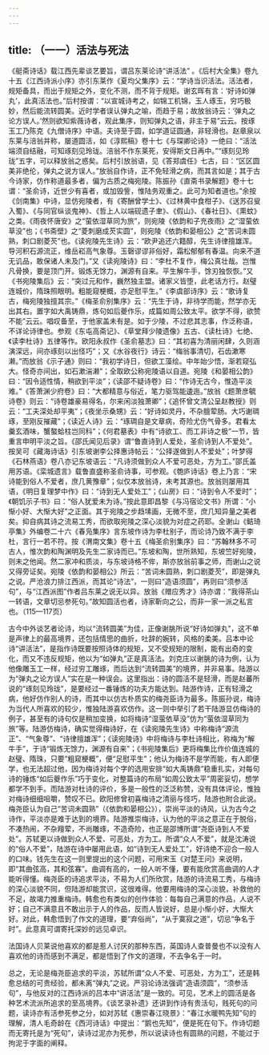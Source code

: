 ```yaml
---
---
---
```

title: （一一）活法与死法
---




《艇斋诗话》载江西先辈谈艺要旨，谓吕东莱论诗“讲活法” 。《后村大全集》卷九十五《江西诗派小序》亦引东莱作《夏均父集序》云：“学诗当识活法。活法者，规矩备具，而出于规矩之外，变化不测，而不背于规矩。谢玄晖有言：‘好诗如弹丸’，此真活法也。”后村按谓：“以宣城诗考之，如锦工机锦，玉人琢玉，穷巧极妙，然后能流转圆美。近时学者误认弹丸之喻，而趋于易；故放翁诗云：‘弹丸之论方误人。’然则欲知紫薇诗者，观此集序，则知弹丸之语，非主于易”云云。按琢玉工乃陈克《九僧诗序》中语。夫诗至于圆，如学道证圆通，非轻滑也。赵章泉以东莱与涪翁并称，屡道圆活，如《淳熙稿》卷十七《与琛卿论诗》一绝曰：“活法端须自结融，可知琢刻见玲珑。涪翁不作东莱死，安得斯文日再中。”“琢刻见玲珑”五字，可以释放翁之惑矣。后村引放翁语，见《答郑虞任》七古，曰：“区区圆美非绝伦，弹丸之说方误人。”放翁自作诗，正不免轻滑之病，而其言如是；其于古今诗家，仿作称道最多者，偏为古质之梅宛陵。陈振孙《直斋书录解题》卷十七谓：“圣俞诗，近世少有喜者，或加毁訾，惟陆务观重之。此可为知者道也。”余按《剑南集》中诗，显仿宛陵者，有《寄酬曾学士》、《过林黄中食柑子》、《送苏召叟入蜀》、《与同官纵谈鬼神》、《哲上人以端砚遗子聿》、《假山》、《春社日》、《熏蚊》之类。《雨夜怀唐安》之“萤依湿草同为旅”，则宛陵《依韵和子充夜雨》之“湿萤依草没”也；《书斋壁》之“菱刺磨成芡实圆”，则宛陵《依韵和晏相公》之“苦词未圆熟，刺口剧菱芡”也。《读宛陵先生诗》云：“欧尹追还六籍醇，先生诗律擅雄浑。导河积石源流正，维岳崧高气象尊。玉磬谬谬非俗好，霜松郁郁有春温。向来不道无讥品，敢保诸人未及门。”又《读宛陵诗》曰：“李杜不复作，梅公真壮哉。岂惟凡骨换，要是顶门开。锻炼无馀力，渊源有自来。平生解牛手，馀刃独恢恢。”又《书宛陵集后》云：“突过元和作，巍然独主盟。诸家义皆堕，此老话方行。赵璧连城价，隋珠照眼明。粗能窥梗概，亦足慰平生。”《李虞部诗序》云：“歌诗复古，梅宛陵独擅其宗。”《梅圣俞别集序》云：“先生于诗，非待学而能，然学亦无出其右。置字如大禹铸鼎，炼句如后夔作乐，成篇如周公致太平。欲学不得，欲赞不能”云云。唱叹备至，于他家盖未有是。如于少陵，不过悲其志事，作泛称语，不详论诗律也。参观《东屯高斋记》、《草堂拜少陵遗像》五古、《读杜诗》七绝、《读李杜诗》五律等作。欧阳永叔作《圣俞墓志》曰：“其初喜为清丽闲肆，久则涵演深远，间亦琢刻以出怪巧”；又《水谷夜行》诗云：“梅翁事清切，石齿漱寒濑。”而放翁《示子通》则曰：“我初学诗日，但欲工藻绘。中年始少悟，渐若窥弘大。怪奇亦间出，如石漱湍濑”；全取欧公称宛陵语以自道。宛陵《和晏相公韵》曰：“因令适性情，稍欲到平淡”；《读邵不疑诗卷》曰：“作诗无古今，惟造平淡难。”《答萧渊少府卷》曰：“大都精意与俗近，笔力驱驾能逶迤。”放翁《题萧彦毓诗卷》则云：“诗卷雄豪易得名，尔来闲淡独萧卿”；《追怀曾文清公呈赵教授》则云：“工夫深处却平夷”；《夜坐示桑甥》云：“好诗如灵丹，不杂膻荤肠。大巧谢琱琢，至刚反摧藏”；《读近人诗》云：“琢琱自是文章病，奇险尤伤气骨多。君看太羹玄酒味，蟹螯蛤柱岂同科”；《何君墓表》中有“诗欲工、而工非诗之极”一节，皆重言申明平淡之旨。《邵氏闻见后录》谓“鲁直诗到人爱处，圣俞诗到人不爱处”。按吴可《藏海诗话》引东坡谢李公择惠诗帖云：“公择遂做到人不爱处”；叶梦得《石林燕语》卷八亦记东坡语云：“凡诗须做到众人不爱可恶处，方为工。”邵氏盖用苏语。《栾城遗言》载鲁直盛称圣俞诗事，可参观。《匏庐诗话》卷上乃言：“宋诗能到俗人不爱者，庶几黄豫章”；似仅本放翁诗，未考其源也。放翁则屡用其语，《明日复理梦中作》曰：“诗到无人爱处工”；《山房》曰：“诗到令人不爱时”；《朝饥示子书》曰：“俗人犹爱未为诗。”按此意即昌黎《与冯宿论文书》所谓：“小惭小好、大惭大好”之正面。其于宛陵之步趋塐画，无微不至，庶几知异量之美者矣。抑自病其诗之流易工秀，而欲取宛陵之深心淡貌为对症之药耶。全谢山《鲒琦亭集》外编卷二十六《春凫集序》言东坡作诗为李杜别子，而论诗乃致不满于李杜，言行一若不符。按《渭南文集》卷十五《梅圣俞别集序》曰：“苏翰林多不可古人，惟次韵和陶渊明及先生二家诗而已。”东坡和陶，世所熟知，东坡竺好宛陵，则未之他闻。然二家冲和质淡，与东坡诗格不侔，斯亦放翁前事之师，而谢山之说又得旁证矣。宛陵《依韵和晏相公》所云：“苦词未圆熟，刺口剧菱芡”，即是弹丸之说。严沧浪力排江西派，而其论“诗法”，一则曰“造语须圆”，再则曰“须参活句”，与“江西派图”作者吕东莱之说无以异。放翁《赠应秀才》诗亦谓：“我得茶山一转语，文章切忌参死句。”故知圆活也者，诗家靳向之公，而非一家一派之私言也。（115—117页）

古今中外谈艺者论诗，均以“流转圆美”为佳，正像谢朓所说“好诗如弹丸”，这不单是声律上的最高境界，还包括情思的曲折，吐辞的婉转，风格的柔美。吕本中论诗“讲活法”，是指作诗既要按照诗体的规矩，又不受规矩的限制，能有出奇的变化，而又不违反规矩，他以为“如弹丸”正是真活法。刘克庄以谢朓的诗为例，认为他像雕玉工一样，经过穷工雕琢，而后达到“流转圆美”的境界，并非易事。陆游以为“弹丸之论方误人”实在是一种误会。这里指出：诗的圆活不是轻滑，而是赵蕃所说的“琢刻见玲珑”，是要经过一番锤炼的功夫方能达到。陆游作诗，正有轻滑之病，他好仿作别人的诗，而其中以仿古朴质实的梅尧臣诗为最多。陈振孙说，梅诗为当代人所喜欢的较少，惟独陆游喜欢仿作。这一则中举引了若干陆游显仿梅诗的例子，甚至有的诗句仅是稍加变换，如将梅诗“湿萤依草没”仿为“萤依湿草同为旅”等。陆游仿梅诗，确实觉得梅诗好，在《读宛陵先生诗》中称梅诗“源流正”、“气象尊”、“诗律擅雄浑”；《读宛陵诗》中将梅诗与李杜诗相比，称梅为“解牛手”，于诗“锻炼无馀力，渊源有自来”；《书宛陵集后》更将梅集比作价值连城的赵璧、隋珠，只要“粗窥梗概”，便“足慰平生”；他认为梅诗不是学而能，有人即便学，也无法超过他，因为梅诗对每个字的选用安排“如大禹铸鼎”稳重扎实，对每句诗的锤炼“如后夔作乐”巧于变化，对整篇诗的布局“如周公致太平”周密妥切，想学都学不到手。而陆游对杜诗的评价，多是一般性的泛泛称赞，没有具体评论，惟独对梅诗细细咀嚼，赞叹不已。欧阳修曾初喜梅诗之清丽与怪巧，陆游也附合此说。梅尧臣认为自己“苦词未圆熟”（《依韵和晏相公》），崇尚平淡的诗风，认为古今之诗作，平淡亦是难于达到的境界。陆游推崇梅诗，认为他的平淡之意正在于脱俗，不凑热闹，不杂羶荤，不尚雕琢，不造奇险，也正是邵博所谓“尧臣诗到人不爱处”。苏轼更以诗做到众人不爱、可恶处，方为工。所谓“众人不爱”，就是沈涛说的“俗人不爱”，陆游在诗中屡用此语，如“诗到无人爱处工”，好诗绝不迎合一般人的口味。钱先生在这一则里提出的这个问题，可用宋玉《对楚王问》来说明，即“其曲弦高，其和弦寡”。曲调有高的，一般人听不懂，要有能欣赏高曲调的人才能听得懂。梅尧臣的诗追求平淡，不易为人们所欣赏，陆游的诗流易工秀，与梅诗的深心淡貌不同，但陆游却能赏识，这很难得。他要用梅诗的深心淡貌，补救他的不足，故竭力推重梅诗。韩愈也有类似的创作体验：每每自己满意的作品，人说不好；自己不满意且不敢出示于人的作品，反而人皆说好，总是小惭小好，大惭大好。对此，韩愈悟到了作文的道理，要“弃俗尚”，“从于寞寂之道”，切忌“争名于时”。此意真可谓寄托深妙的远见卓识。

法国诗人贝莱说他喜欢的都是惹人讨厌的那种东西，英国诗人查普曼也不以没有人喜欢他的诗而感到不满足，都是悟到了作文的道理，不去争名于一时。

总之，无论是梅尧臣追求的平淡，苏轼所谓“众人不爱、可恶处，方为工”，还是韩愈总结的可贵经验，都未离“弹丸”之说。严羽论诗法强调“造语须圆”，“须参活句”，与他反对的江西诗派的吕本中“讲活法”是一致的。可见，艺术上的圆活是各种艺术流派所追求的至高境界。《谈艺录补遗》还讲到作诗有贵活句，贱死句的问题，读诗亦有活参死参之分，如对苏轼《惠崇春江晓景》：“春江水暖鸭先知”句的理解，清人毛奇龄在《西河诗话》中提出：“鹅也先知”，便是死在句下。作诗切题而无寄托是为“死句”，读诗过泥亦为死参，所以说读诗也有圆熟的问题，不能过于拘泥于字面的阐释。